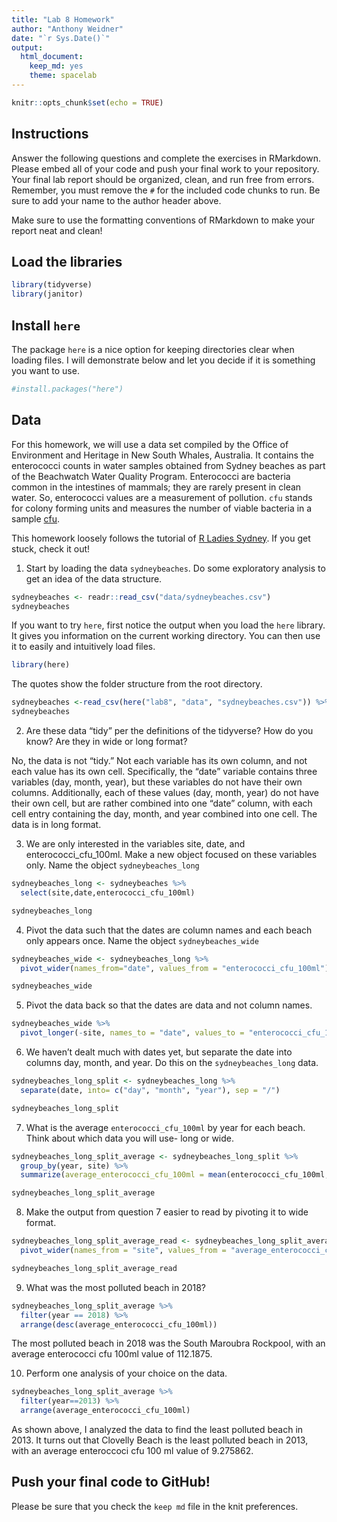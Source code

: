 ```yaml
---
title: "Lab 8 Homework"
author: "Anthony Weidner"
date: "`r Sys.Date()`"
output:
  html_document: 
    keep_md: yes
    theme: spacelab
---
```


```r
knitr::opts_chunk$set(echo = TRUE)
```

## Instructions
Answer the following questions and complete the exercises in RMarkdown. Please embed all of your code and push your final work to your repository. Your final lab report should be organized, clean, and run free from errors. Remember, you must remove the `#` for the included code chunks to run. Be sure to add your name to the author header above.  

Make sure to use the formatting conventions of RMarkdown to make your report neat and clean!  

## Load the libraries
```r
library(tidyverse)
library(janitor)
``` 

## Install `here`
The package `here` is a nice option for keeping directories clear when loading files. I will demonstrate below and let you decide if it is something you want to use.  
```r
#install.packages("here")
```

## Data
For this homework, we will use a data set compiled by the Office of Environment and Heritage in New South Whales, Australia. It contains the enterococci counts in water samples obtained from Sydney beaches as part of the Beachwatch Water Quality Program. Enterococci are bacteria common in the intestines of mammals; they are rarely present in clean water. So, enterococci values are a measurement of pollution. `cfu` stands for colony forming units and measures the number of viable bacteria in a sample [cfu](https://en.wikipedia.org/wiki/Colony-forming_unit).   

This homework loosely follows the tutorial of [R Ladies Sydney](https://rladiessydney.org/). If you get stuck, check it out!  

1. Start by loading the data `sydneybeaches`. Do some exploratory analysis to get an idea of the data structure.
```r
sydneybeaches <- readr::read_csv("data/sydneybeaches.csv")
sydneybeaches
```

If you want to try `here`, first notice the output when you load the `here` library. It gives you information on the current working directory. You can then use it to easily and intuitively load files.
```r
library(here)
```

The quotes show the folder structure from the root directory.
```r
sydneybeaches <-read_csv(here("lab8", "data", "sydneybeaches.csv")) %>% janitor::clean_names()
sydneybeaches
```

2. Are these data "tidy" per the definitions of the tidyverse? How do you know? Are they in wide or long format?

No, the data is not "tidy." Not each variable has its own column, and not each value has its own cell. Specifically, the "date" variable contains three variables (day, month, year), but these variables do not have their own columns. Additionally, each of these values (day, month, year) do not have their own cell, but are rather combined into one "date" column, with each cell entry containing the day, month, and year combined into one cell. The data is in long format. 

3. We are only interested in the variables site, date, and enterococci_cfu_100ml. Make a new object focused on these variables only. Name the object `sydneybeaches_long`

```r
sydneybeaches_long <- sydneybeaches %>%
  select(site,date,enterococci_cfu_100ml)

sydneybeaches_long
```


4. Pivot the data such that the dates are column names and each beach only appears once. Name the object `sydneybeaches_wide`

```r
sydneybeaches_wide <- sydneybeaches_long %>%
  pivot_wider(names_from="date", values_from = "enterococci_cfu_100ml")

sydneybeaches_wide
```


5. Pivot the data back so that the dates are data and not column names.

```r
sydneybeaches_wide %>%
  pivot_longer(-site, names_to = "date", values_to = "enterococci_cfu_100ml")
```



6. We haven't dealt much with dates yet, but separate the date into columns day, month, and year. Do this on the `sydneybeaches_long` data.

```r
sydneybeaches_long_split <- sydneybeaches_long %>%
  separate(date, into= c("day", "month", "year"), sep = "/")

sydneybeaches_long_split
```


7. What is the average `enterococci_cfu_100ml` by year for each beach. Think about which data you will use- long or wide.

```r
sydneybeaches_long_split_average <- sydneybeaches_long_split %>%
  group_by(year, site) %>%
  summarize(average_enterococci_cfu_100ml = mean(enterococci_cfu_100ml, na.rm=T))

sydneybeaches_long_split_average

```


8. Make the output from question 7 easier to read by pivoting it to wide format.

```r
sydneybeaches_long_split_average_read <- sydneybeaches_long_split_average %>%
  pivot_wider(names_from = "site", values_from = "average_enterococci_cfu_100ml")

sydneybeaches_long_split_average_read
```



9. What was the most polluted beach in 2018?

```r
sydneybeaches_long_split_average %>%
  filter(year == 2018) %>%
  arrange(desc(average_enterococci_cfu_100ml))
```

The most polluted beach in 2018 was the South Maroubra Rockpool, with an average enterococci cfu 100ml value of 112.1875. 

10. Perform one analysis of your choice on the data.

```r
sydneybeaches_long_split_average %>%
  filter(year==2013) %>%
  arrange(average_enterococci_cfu_100ml)
```

As shown above, I analyzed the data to find the least polluted beach in 2013. It turns out that Clovelly Beach is the least polluted beach in 2013, with an average enteroccoci cfu 100 ml value of 9.275862. 

## Push your final code to GitHub!
Please be sure that you check the `keep md` file in the knit preferences.   